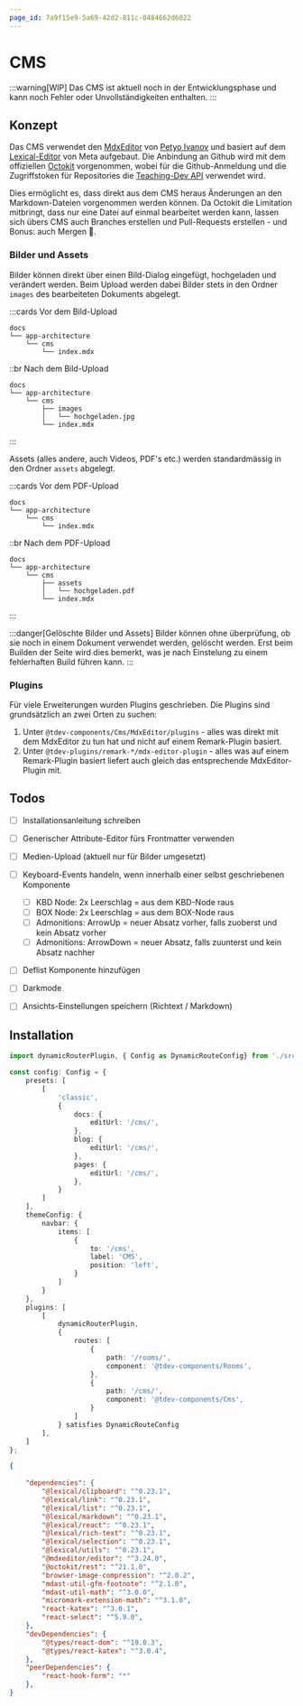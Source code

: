 ```yaml
---
page_id: 7a9f15e9-5a69-42d2-811c-0484662d6022
---
```


# CMS

:::warning[WIP]
Das CMS ist aktuell noch in der Entwicklungsphase und kann noch Fehler oder Unvollständigkeiten enthalten.
:::

## Konzept

Das CMS verwendet den [MdxEditor](https://mdxeditor.dev/) von [Petyo Ivanov](https://github.com/petyosi) und basiert auf dem [Lexical-Editor](https://lexical.dev/) von Meta aufgebaut. Die Anbindung an Github wird mit dem offiziellen [Octokit](https://github.com/octokit) vorgenommen, wobei für die Github-Anmeldung und die Zugriffstoken für Repositories die [Teaching-Dev API](https://github.com/GBSL-Informatik/teaching-api/pull/30) verwendet wird.

Dies ermöglicht es, dass direkt aus dem CMS heraus Änderungen an den Markdown-Dateien vorgenommen werden können. Da Octokit die Limitation mitbringt, dass nur eine Datei auf einmal bearbeitet werden kann, lassen sich übers CMS auch Branches erstellen und Pull-Requests erstellen - und Bonus: auch Mergen 🥳.

### Bilder und Assets
Bilder können direkt über einen Bild-Dialog eingefügt, hochgeladen und verändert werden. Beim Upload werden dabei Bilder stets in den Ordner `images` des bearbeiteten Dokuments abgelegt.

:::cards
Vor dem Bild-Upload
```
docs
└── app-architecture
    └── cms
        └── index.mdx
```
::br
Nach dem Bild-Upload
```
docs
└── app-architecture
    └── cms
        ├── images
        │   └── hochgeladen.jpg
        └── index.mdx
```
:::

Assets (alles andere, auch Videos, PDF's etc.) werden standardmässig in den Ordner `assets` abgelegt.

:::cards
Vor dem PDF-Upload
```
docs
└── app-architecture
    └── cms
        └── index.mdx
```
::br
Nach dem PDF-Upload
```
docs
└── app-architecture
    └── cms
        ├── assets
        │   └── hochgeladen.pdf
        └── index.mdx
```
:::

:::danger[Gelöschte Bilder und Assets]
Bilder können ohne überprüfung, ob sie noch in einem Dokument verwendet werden, gelöscht werden. Erst beim Builden der Seite wird dies bemerkt, was je nach Einstelung zu einem fehlerhaften Build führen kann.
:::


### Plugins

Für viele Erweiterungen wurden Plugins geschrieben. Die Plugins sind grundsätzlich an zwei Orten zu suchen:

1. Unter `@tdev-components/Cms/MdxEditor/plugins` - alles was direkt mit dem MdxEditor zu tun hat und nicht auf einem Remark-Plugin basiert.
2. Unter `@tdev-plugins/remark-*/mdx-editor-plugin` - alles was auf einem Remark-Plugin basiert liefert auch gleich das entsprechende MdxEditor-Plugin mit.

## Todos

- [ ] Installationsanleitung schreiben
- [ ] Generischer Attribute-Editor fürs Frontmatter verwenden
- [ ] Medien-Upload (aktuell nur für Bilder umgesetzt)
- [ ] Keyboard-Events handeln, wenn innerhalb einer selbst geschriebenen Komponente
    - [ ] KBD Node: 2x Leerschlag = aus dem KBD-Node raus
    - [ ] BOX Node: 2x Leerschlag = aus dem BOX-Node raus
    - [ ] Admonitions: ArrowUp = neuer Absatz vorher, falls zuoberst und kein Absatz vorher
    - [ ] Admonitions: ArrowDown = neuer Absatz, falls zuunterst und kein Absatz nachher
- [ ] Deflist Komponente hinzufügen
- [ ] Darkmode
- [ ] Ansichts-Einstellungen speichern (Richtext / Markdown)


## Installation

```ts title="docusaurus.config.ts"
import dynamicRouterPlugin, { Config as DynamicRouteConfig} from './src/plugins/plugin-dynamic-routes';

const config: Config = {
    presets: [
        [
            'classic',
            {
                docs: {
                    editUrl: '/cms/',
                },
                blog: {
                    editUrl: '/cms/',
                },
                pages: {
                    editUrl: '/cms/',
                },
            }
        ]
    ],
    themeConfig: {
        navbar: {
            items: [
                {
                    to: '/cms',
                    label: 'CMS',
                    position: 'left',
                }
            ]
        }
    },
    plugins: [
        [
            dynamicRouterPlugin,
            {
                routes: [
                    {
                        path: '/rooms/',
                        component: '@tdev-components/Rooms',
                    },
                    {
                        path: '/cms/',
                        component: '@tdev-components/Cms',
                    }
                ]
            } satisfies DynamicRouteConfig
        ],
    ]
};
```

```json title="package.json"
{
    
    "dependencies": {
        "@lexical/clipboard": "^0.23.1",
        "@lexical/link": "^0.23.1",
        "@lexical/list": "^0.23.1",
        "@lexical/markdown": "^0.23.1",
        "@lexical/react": "^0.23.1",
        "@lexical/rich-text": "^0.23.1",
        "@lexical/selection": "^0.23.1",
        "@lexical/utils": "^0.23.1",
        "@mdxeditor/editor": "^3.24.0",
        "@octokit/rest": "^21.1.0",
        "browser-image-compression": "^2.0.2",
        "mdast-util-gfm-footnote": "^2.1.0",
        "mdast-util-math": "^3.0.0",
        "micromark-extension-math": "^3.1.0",
        "react-katex": "^3.0.1",
        "react-select": "^5.9.0",
    },
    "devDependencies": {
        "@types/react-dom": "^19.0.3",
        "@types/react-katex": "^3.0.4",
    },
    "peerDependencies": {
        "react-hook-form": "*"
    },
}
```